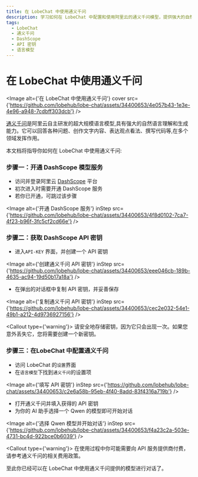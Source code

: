 ```yaml
---
title: 在 LobeChat 中使用通义千问
description: 学习如何在 LobeChat 中配置和使用阿里云的通义千问模型，提供强大的自然语言理解和生成能力。
tags:
  - LobeChat
  - 通义千问
  - DashScope
  - API 密钥
  - 语言模型
---
```


# 在 LobeChat 中使用通义千问

<Image
  alt={'在 LobeChat 中使用通义千问'}
  cover
  src={'https://github.com/lobehub/lobe-chat/assets/34400653/4e057b43-1e3e-4e96-a948-7cdbff303dcb'}
/>

[通义千问](https://tongyi.aliyun.com/)是阿里云自主研发的超大规模语言模型,具有强大的自然语言理解和生成能力。它可以回答各种问题、创作文字内容、表达观点看法、撰写代码等,在多个领域发挥作用。

本文档将指导你如何在 LobeChat 中使用通义千问:

<Steps>

### 步骤一：开通 DashScope 模型服务

- 访问并登录阿里云 [DashScope](https://dashscope.console.aliyun.com/) 平台
- 初次进入时需要开通 DashScope 服务
- 若你已开通，可跳过该步骤

<Image
  alt={'开通 DashScope 服务'}
  inStep
  src={'https://github.com/lobehub/lobe-chat/assets/34400653/4f8d0102-7ca7-4f23-b96f-3fc5cf2cd66e'}
/>

### 步骤二：获取 DashScope API 密钥

- 进入`API-KEY` 界面，并创建一个 API 密钥

<Image
  alt={'创建通义千问 API 密钥'}
  inStep
  src={'https://github.com/lobehub/lobe-chat/assets/34400653/eee046cb-189b-4635-ac94-19d50b17a18a'}
/>

- 在弹出的对话框中复制 API 密钥，并妥善保存

<Image
  alt={'复制通义千问 API 密钥'}
  inStep
  src={'https://github.com/lobehub/lobe-chat/assets/34400653/cec2e032-54e1-49b1-a212-4d9736927156'}
/>

<Callout type={'warning'}>
  请安全地存储密钥，因为它只会出现一次。如果您意外丢失它，您将需要创建一个新密钥。
</Callout>

### 步骤三：在LobeChat 中配置通义千问

- 访问 LobeChat 的`设置`界面
- 在`语言模型`下找到`通义千问`的设置项

<Image
  alt={'填写 API 密钥'}
  inStep
  src={'https://github.com/lobehub/lobe-chat/assets/34400653/c2e6a58b-95eb-4f40-8add-83f4316a719b'}
/>

- 打开通义千问并填入获得的 API 密钥
- 为你的 AI 助手选择一个 Qwen 的模型即可开始对话

<Image
  alt={'选择 Qwen 模型并开始对话'}
  inStep
  src={'https://github.com/lobehub/lobe-chat/assets/34400653/f4a23c2a-503e-4731-bc4d-922bce0b6039'}
/>

<Callout type={'warning'}>
  在使用过程中你可能需要向 API 服务提供商付费，请参考通义千问的相关费用政策。
</Callout>

</Steps>

至此你已经可以在 LobeChat 中使用通义千问提供的模型进行对话了。
